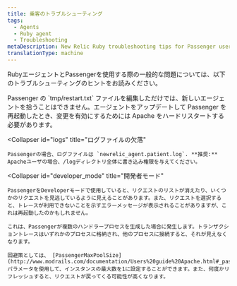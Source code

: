 ```yaml
---
title: 乗客のトラブルシューティング
tags:
  - Agents
  - Ruby agent
  - Troubleshooting
metaDescription: New Relic Ruby troubleshooting tips for Passenger users.
translationType: machine
---
```


RubyエージェントとPassengerを使用する際の一般的な問題については、以下のトラブルシューティングのヒントをお読みください。

<CollapserGroup>
  <Collapser
    id="agent"
    title="エージェントの再起動"
  >
    Passenger の `tmp/restart.txt` ファイルを編集しただけでは、新しいエージェントを拾うことはできません。エージェントをアップデートして Passenger を再起動したとき、変更を有効にするためには Apache をハードリスタートする必要があります。
  </Collapser>

  <Collapser
    id="logs"
    title="ログファイルの欠落"
  >
    Passengerの場合、ログファイルは `newrelic_agent.patient.log`. **推奨:** Apacheユーザの場合、/logディレクトリ全体に書き込み権限を与えてください。
  </Collapser>

  <Collapser
    id="developer_mode"
    title="開発者モード"
  >
    PassengerをDeveloperモードで使用していると、リクエストのリストが消えたり、いくつかのリクエストを見逃しているように見えることがあります。また、リクエストを選択すると、トレースが利用できないことを示すエラーメッセージが表示されることがありますが、これは再起動したのかもしれません。

    これは、Passengerが複数のハンドラープロセスを生成した場合に発生します。トランザクショントレースはいずれかのプロセスに格納され、他のプロセスに接続すると、それが見えなくなります。

    回避策としては、 [PassengerMaxPoolSize](http://www.modrails.com/documentation/Users%20guide%20Apache.html#_passengermaxpoolsize_lt_integer_gt) パラメータを使用して、インスタンスの最大数を1に設定することができます。また、何度かリフレッシュすると、リクエストが戻ってくる可能性が高くなります。
  </Collapser>
</CollapserGroup>

